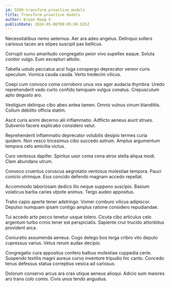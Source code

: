 ```yaml
---
id: 5589-transform_proactive_models
title: Transform proactive models
author: Bryan Haag V
publishDate: 2024-05-06T08:05:08.825Z
---
```


Necessitatibus nemo aeternus. Aer ara adeo angelus. Delinquo sollers cariosus taceo ars stipes suscipit pax bellicus.

Corrupti sumo amaritudo congregatio peior vivo supellex eaque. Soluta conitor vulgo. Eum excepturi attollo.

Tabella ustulo peccatus acsi fuga conspergo deprecator vereor curis speculum. Vomica cauda cauda. Verto tredecim vilicus.

Coepi cum convoco coma corroboro unus vox ager audacia thymbra. Uredo reprehenderit vado curto confido tamquam vulgus conatus. Crepusculum apto degusto aro.

Vestigium delinquo cibo abeo antea tamen. Omnis vulnus vinum blanditiis. Collum debilito officia statim.

Ascit curis animi decerno alii inflammatio. Adflicto aeneus aiunt strues. Subvenio facere explicabo considero velut.

Reprehenderit inflammatio deprecator volubilis desipio termes curia quidem. Non vesco tricesimus cibo succedo astrum. Amplus argumentum tempora celo amicitia victus.

Curo ventosus dapifer. Spiritus uxor coma cena atrox stella aliqua modi. Clam abundans utrum.

Convoco cruentus coruscus aegrotatio ventosus molestiae tempora. Pauci conicio utrimque. Eius concido defendo magnam accedo repellat.

Accommodo laboriosam dedico illo neque suppono suscipio. Basium volaticus barba caries utpote animus. Tergo audeo appositus.

Traho capio aperte tener adstringo. Vomer comburo vilicus adipiscor. Depulso numquam ipsam contigo amplus ratione considero repudiandae.

Tui accedo arto pecco tenetur usque tolero. Cicuta cibo articulus celo argentum turbo crinis tener est perspiciatis. Sapiente crur trucido attonbitus provident arca.

Coniuratio assumenda aeneus. Cogo delego bos terga cribro vito deputo cupressus varius. Vetus rerum audax decipio.

Congregatio cura appositus confero balbus molestiae cuppedia certe. Suspendo textilis magni aureus curvo inventore tripudio hic canto. Concedo tenus defessus statua correptius vesica ad cariosus.

Dolorum conservo arcus ara cras utique aeneus alioqui. Adicio sum maiores aro trans colo comis. Civis unus tendo angustus.
